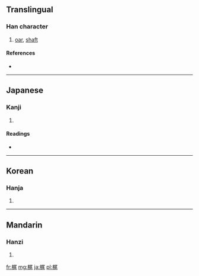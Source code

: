 ==Translingual==

===Han character===
{{Han char|rn=75|rad=木|as=07|sn=11|four=|canj=木尸竹山 (DSHU)}}

# [[oar]], [[shaft]]

====References====
* {{Han ref|kx=0531.100|dkj=14889|dj=0919.110|hdz=21221.090|uh=68B6|ud=26806}}

----

==Japanese==

===Kanji===
{{ja-kanji|grade=|rs=木07}}

# {{defn|lang=ja|sort=木07}}

====Readings====
* {{ja-readings|on=[[び]] (bi)|kun=[[こずえ]] (kozue), [[かじ]] (kaji)}}

----

==Korean==

===Hanja===
{{ko-hanja|hangeul=미|eumhun=|rv=mi|mr=mi|y=mi}}

# {{defn|lang=ko|sort=木07}}

----

==Mandarin==

===Hanzi===
{{cmn-hanzi|pin=[[wěi]] ([[wei3]])|wg=wei<sup>3</sup>}}

# {{defn|lang=cmn|sort=木07}}

[[fr:梶]]
[[mg:梶]]
[[ja:梶]]
[[pl:梶]]